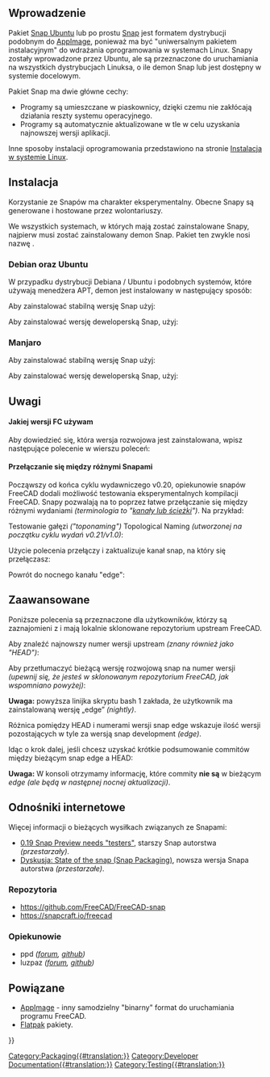 <languages/>
{{TOCright}}

<span id="Introduction"></span>
==Wprowadzenie==

Pakiet [[Ubuntu_Snap/pl|Snap Ubuntu]] lub po prostu [[Ubuntu_Snap/pl|Snap]] jest formatem dystrybucji podobnym do [[AppImage/pl|AppImage]], ponieważ ma być "uniwersalnym pakietem instalacyjnym" do wdrażania oprogramowania w systemach Linux. Snapy zostały wprowadzone przez Ubuntu, ale są przeznaczone do uruchamiania na wszystkich dystrybucjach Linuksa, o ile demon Snap lub {{incode|snapd}} jest dostępny w systemie docelowym.

Pakiet Snap ma dwie główne cechy:
* Programy są umieszczane w piaskownicy, dzięki czemu nie zakłócają działania reszty systemu operacyjnego.
* Programy są automatycznie aktualizowane w tle w celu uzyskania najnowszej wersji aplikacji.

Inne sposoby instalacji oprogramowania przedstawiono na stronie [[Installing_on_Linux/pl|Instalacja w systemie Linux]].

<span id="Installation"></span>
==Instalacja==

Korzystanie ze Snapów ma charakter eksperymentalny. Obecne Snapy są generowane i hostowane przez wolontariuszy.

We wszystkich systemach, w których mają zostać zainstalowane Snapy, najpierw musi zostać zainstalowany demon Snap. Pakiet ten zwykle nosi nazwę {{incode|snapd}}.

<span id="Debian/Ubuntu"></span>
===Debian oraz Ubuntu===

W przypadku dystrybucji Debiana / Ubuntu i podobnych systemów, które używają menedżera APT, demon jest instalowany w następujący sposób:

{{Code|lang=bash|code=
sudo apt install snapd
}}

Aby zainstalować stabilną wersję Snap użyj:

{{Code|lang=bash|code=
sudo snap install freecad
}}

Aby zainstalować wersję deweloperską Snap, użyj:

{{Code|lang=bash|code=
sudo snap install --edge freecad
}}

<span id="Manjaro"></span>
===Manjaro===

Aby zainstalować stabilną wersję Snap użyj:

{{Code|lang=bash|code=
snap install freecad
}} 

Aby zainstalować wersję deweloperską Snap, użyj:

{{Code|lang=bash|code=
snap install --edge freecad
}}

<span id="Notes"></span>
==Uwagi==

<span id="What_FC_version_am_I_running"></span>
====Jakiej wersji FC używam====

Aby dowiedzieć się, która wersja rozwojowa jest zainstalowana, wpisz następujące polecenie w wierszu poleceń:

{{Code|lang=bash|code=
snap info freecad
}}

<span id="Changing_between_different_Snaps"></span>
====Przełączanie się między różnymi Snapami====

Począwszy od końca cyklu wydawniczego v0.20, opiekunowie snapów FreeCAD dodali możliwość testowania eksperymentalnych kompilacji FreeCAD. Snapy pozwalają na to poprzez łatwe przełączanie się między różnymi wydaniami ''(terminologia to "[https://snapcraft.io/docs/channels kanały lub ścieżki]")''. Na przykład:

Testowanie gałęzi ''("toponaming")'' Topological Naming ''(utworzonej na początku cyklu wydań v0.21/v1.0)'':

{{code|lang=bash|code=
snap refresh freecad --channel=latest/edge/toponaming
}}

Użycie polecenia {{incode|refresh}} przełączy i zaktualizuje kanał snap, na który się przełączasz:

{{code|lang=bash|code=
snap refresh freecad --channel=latest/edge/toponaming
}}

Powrót do nocnego kanału "edge":

{{code|lang=bash|code=
snap refresh freecad --channel=latest/edge
}}

<span id="Advanced"></span>
==Zaawansowane==

Poniższe polecenia są przeznaczone dla użytkowników, którzy są zaznajomieni z {{incode|git}} i mają lokalnie sklonowane repozytorium upstream FreeCAD.

{{Code|lang=bash|code=
git clone https://github.com/FreeCAD/FreeCAD
cd FreeCAD/
}}

Aby znaleźć najnowszy numer wersji upstream ''(znany również jako "HEAD")'':

{{Code|lang=bash|code=
git pull upstream master  # first make sure we have the most up-to-date commits
git rev-list --count HEAD # 'HEAD' refers to the current commit you are viewing (tip of the master branch)
}}

Aby przetłumaczyć bieżącą wersję rozwojową snap na numer wersji ''(upewnij się, że jesteś w sklonowanym repozytorium FreeCAD, jak wspomniano powyżej)'':

{{Code|lang=bash|code=
snap info freecad <nowiki>|</nowiki>\
grep -e '^\s\+latest/edge' <nowiki>|</nowiki>\
awk -F ' ' '{ print $2 }' <nowiki>|</nowiki>\
xargs -I{} git rev-list --count {}
}}

'''Uwaga:''' powyższa linijka skryptu bash 1 zakłada, że użytkownik ma zainstalowaną wersję „edge” ''(nightly)''.

Różnica pomiędzy HEAD i numerami wersji snap edge wskazuje ilość wersji pozostających w tyle za wersją snap development ''(edge)''.

Idąc o krok dalej, jeśli chcesz uzyskać krótkie podsumowanie commitów między bieżącym snap edge a HEAD:

{{Code|lang=bash|code=
snap info freecad <nowiki>|</nowiki>\
grep -e '^\s\+latest/edge' <nowiki>|</nowiki>\
awk -F ' ' '{ print $2 }' <nowiki>|</nowiki>\
xargs -I{} git log --oneline --ancestry-path {}..HEAD
}}

'''Uwaga:''' W konsoli otrzymamy informację, które commity '''nie są''' w bieżącym ''edge'' ''(ale będą w następnej nocnej aktualizacji)''.

<span id="Links"></span>
==Odnośniki internetowe==

Więcej informacji o bieżących wysiłkach związanych ze Snapami:
* [https://forum.freecadweb.org/viewtopic.php?f=4&t=46044 0.19 Snap Preview needs "testers"], starszy Snap autorstwa {{Emphasis|vejmarie}} ''(przestarzały)''.
* [https://forum.freecadweb.org/viewtopic.php?f=42&t=46853 Dyskusja: State of the snap (Snap Packaging)], nowsza wersja Snapa autorstwa {{Emphasis|ppd}} ''(przestarzałe)''.

<span id="Repositories"></span>
===Repozytoria===

* https://github.com/FreeCAD/FreeCAD-snap
* https://snapcraft.io/freecad

<span id="Maintainer(s)"></span>
===Opiekunowie===

* ppd ''([https://forum.freecadweb.org/memberlist.php?mode=viewprofile&u=24042 forum], [https://github.com/ppd github])''
* luzpaz ''([https://forum.freecadweb.org/memberlist.php?mode=viewprofile&u=12229 forum], [https://github.com/luzpaz github])''

<span id="Related"></span>
==Powiązane==

* [[AppImage/pl|AppImage]] - inny samodzielny "binarny" format do uruchamiania programu FreeCAD.
* [[Flatpak/pl|Flatpak]] pakiety.


[[Category:Packaging{{#translation:}}]]
[[Category:Developer Documentation{{#translation:}}]]
[[Category:Testing{{#translation:}}]]
{{Userdocnavi{{#translation:}}}}